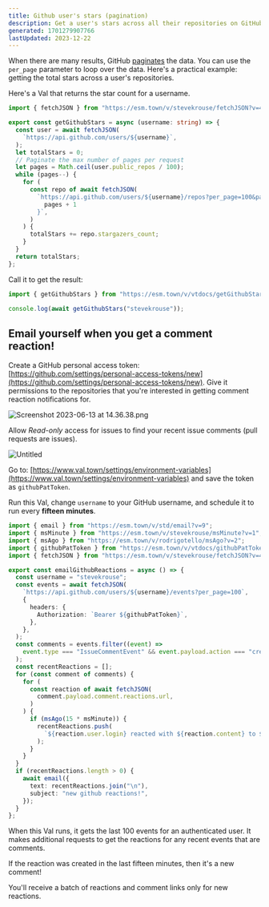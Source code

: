 ```yaml
---
title: Github user's stars (pagination)
description: Get a user's stars across all their repositories on GitHub
generated: 1701279907766
lastUpdated: 2023-12-22
---
```


When there are many results, GitHub
[paginates](https://docs.github.com/en/rest/guides/using-pagination-in-the-rest-api?apiVersion=2022-11-28#about-pagination)
the data. You can use the `per_page` parameter to loop over the data. Here's a
practical example: getting the total stars across a user's repositories.

Here's a Val that returns the star count for a username.

```ts title="@vtdocs/getGithubStars" val
import { fetchJSON } from "https://esm.town/v/stevekrouse/fetchJSON?v=41";

export const getGithubStars = async (username: string) => {
  const user = await fetchJSON(
    `https://api.github.com/users/${username}`,
  );
  let totalStars = 0;
  // Paginate the max number of pages per request
  let pages = Math.ceil(user.public_repos / 100);
  while (pages--) {
    for (
      const repo of await fetchJSON(
        `https://api.github.com/users/${username}/repos?per_page=100&page=${
          pages + 1
        }`,
      )
    ) {
      totalStars += repo.stargazers_count;
    }
  }
  return totalStars;
};
```

Call it to get the result:

```ts title="Usage of @vtdocs/getGithubStars" val
import { getGithubStars } from "https://esm.town/v/vtdocs/getGithubStars";

console.log(await getGithubStars("stevekrouse"));
```

## Email yourself when you get a comment reaction!

Create a GitHub personal access token:
[https://github.com/settings/personal-access-tokens/new](https://github.com/settings/personal-access-tokens/new).
Give it permissions to the repositories that you're interested in getting
comment reaction notifications for.

![Screenshot 2023-06-13 at 14.36.38.png](./github-users-stars-pagination/screenshot_2023-06-13_at_143638.png)

Allow _Read-only_ access for issues to find your recent issue comments (pull
requests are issues).

![Untitled](./github-users-stars-pagination/untitled.png)

Go to:
[https://www.val.town/settings/environment-variables](https://www.val.town/settings/environment-variables)
and save the token as `githubPatToken`.

Run this Val, change `username` to your GitHub username, and schedule it to run
every **fifteen minutes**.

```ts title="Every 15 minutes" val
import { email } from "https://esm.town/v/std/email?v=9";
import { msMinute } from "https://esm.town/v/stevekrouse/msMinute?v=1";
import { msAgo } from "https://esm.town/v/rodrigotello/msAgo?v=2";
import { githubPatToken } from "https://esm.town/v/vtdocs/githubPatToken";
import { fetchJSON } from "https://esm.town/v/stevekrouse/fetchJSON?v=41";

export const emailGithubReactions = async () => {
  const username = "stevekrouse";
  const events = await fetchJSON(
    `https://api.github.com/users/${username}/events?per_page=100`,
    {
      headers: {
        Authorization: `Bearer ${githubPatToken}`,
      },
    },
  );
  const comments = events.filter((event) =>
    event.type === "IssueCommentEvent" && event.payload.action === "created"
  );
  const recentReactions = [];
  for (const comment of comments) {
    for (
      const reaction of await fetchJSON(
        comment.payload.comment.reactions.url,
      )
    ) {
      if (msAgo(15 * msMinute)) {
        recentReactions.push(
          `${reaction.user.login} reacted with ${reaction.content} to ${comment.payload.comment.html_url}`,
        );
      }
    }
  }
  if (recentReactions.length > 0) {
    await email({
      text: recentReactions.join("\n"),
      subject: "new github reactions!",
    });
  }
};
```

When this Val runs, it gets the last 100 events for an authenticated user. It
makes additional requests to get the reactions for any recent events that are
comments.

If the reaction was created in the last fifteen minutes, then it's a new
comment!

You'll receive a batch of reactions and comment links only for new reactions.
